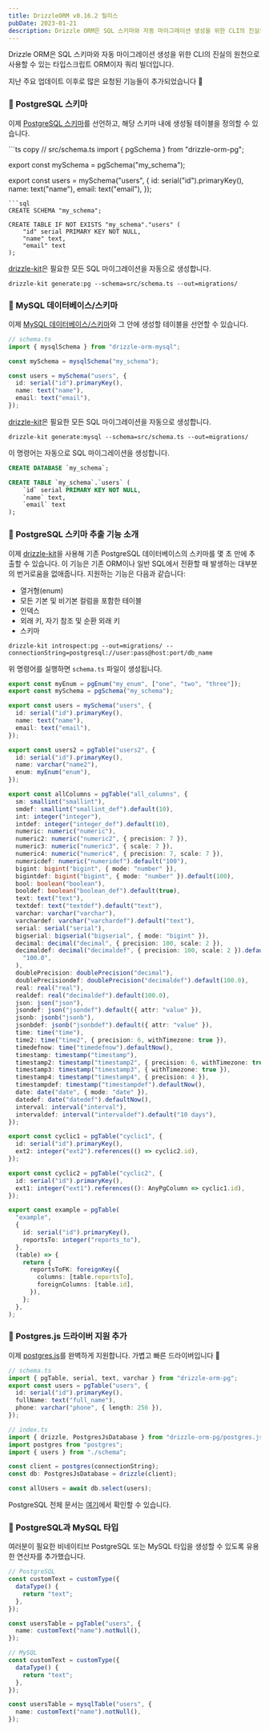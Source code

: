 ```yaml
---
title: DrizzleORM v0.16.2 릴리스
pubDate: 2023-01-21
description: Drizzle ORM은 SQL 스키마와 자동 마이그레이션 생성을 위한 CLI의 진실의 원천으로 사용할 수 있는 타입스크립트 ORM이자 쿼리 빌더입니다.
---
```


Drizzle ORM은 SQL 스키마와 자동 마이그레이션 생성을 위한 CLI의 진실의 원천으로 사용할 수 있는 타입스크립트 ORM이자 쿼리 빌더입니다.

지난 주요 업데이트 이후로 많은 요청된 기능들이 추가되었습니다 🚀

### 🎉 PostgreSQL 스키마

이제 [PostgreSQL 스키마](https://www.postgresql.org/docs/current/ddl-schemas.html)를 선언하고, 해당 스키마 내에 생성될 테이블을 정의할 수 있습니다.

<Section>
```ts copy
// src/schema.ts
import { pgSchema } from "drizzle-orm-pg";

export const mySchema = pgSchema("my_schema");

export const users = mySchema("users", {
  id: serial("id").primaryKey(),
  name: text("name"),
  email: text("email"),
});
```
```sql
CREATE SCHEMA "my_schema";

CREATE TABLE IF NOT EXISTS "my_schema"."users" (
	"id" serial PRIMARY KEY NOT NULL,
	"name" text,
	"email" text
);
```
</Section>

[drizzle-kit](https://driz.link/kit)은 필요한 모든 SQL 마이그레이션을 자동으로 생성합니다.

```shell 
drizzle-kit generate:pg --schema=src/schema.ts --out=migrations/ 
```


### 🎉 MySQL 데이터베이스/스키마

이제 [MySQL 데이터베이스/스키마](https://dev.mysql.com/doc/refman/8.0/en/create-database.html)와 그 안에 생성할 테이블을 선언할 수 있습니다.

```ts copy
// schema.ts
import { mysqlSchema } from "drizzle-orm-mysql";

const mySchema = mysqlSchema("my_schema");

const users = mySchema("users", {
  id: serial("id").primaryKey(),
  name: text("name"),
  email: text("email"),
});
```

[drizzle-kit](https://driz.link/kit)은 필요한 모든 SQL 마이그레이션을 자동으로 생성합니다.

```shell
drizzle-kit generate:mysql --schema=src/schema.ts --out=migrations/
```

이 명령어는 자동으로 SQL 마이그레이션을 생성합니다.

```sql
CREATE DATABASE `my_schema`;

CREATE TABLE `my_schema`.`users` (
	`id` serial PRIMARY KEY NOT NULL,
	`name` text,
	`email` text
);
```


### 🎉 PostgreSQL 스키마 추출 기능 소개

이제 [drizzle-kit](https://driz.link/kit)을 사용해 기존 PostgreSQL 데이터베이스의 스키마를 몇 초 만에 추출할 수 있습니다. 이 기능은 기존 ORM이나 일반 SQL에서 전환할 때 발생하는 대부분의 번거로움을 없애줍니다. 지원하는 기능은 다음과 같습니다:

- 열거형(enum)
- 모든 기본 및 비기본 컬럼을 포함한 테이블
- 인덱스
- 외래 키, 자기 참조 및 순환 외래 키
- 스키마

```shell
drizzle-kit introspect:pg --out=migrations/ --connectionString=postgresql://user:pass@host:port/db_name
```

위 명령어를 실행하면 `schema.ts` 파일이 생성됩니다.

```ts
export const myEnum = pgEnum("my_enum", ["one", "two", "three"]);
export const mySchema = pgSchema("my_schema");

export const users = mySchema("users", {
  id: serial("id").primaryKey(),
  name: text("name"),
  email: text("email"),
});

export const users2 = pgTable("users2", {
  id: serial("id").primaryKey(),
  name: varchar("name2"),
  enum: myEnum("enum"),
});

export const allColumns = pgTable("all_columns", {
  sm: smallint("smallint"),
  smdef: smallint("smallint_def").default(10),
  int: integer("integer"),
  intdef: integer("integer_def").default(10),
  numeric: numeric("numeric"),
  numeric2: numeric("numeric2", { precision: 7 }),
  numeric3: numeric("numeric3", { scale: 7 }),
  numeric4: numeric("numeric4", { precision: 7, scale: 7 }),
  numericdef: numeric("numeridef").default("100"),
  bigint: bigint("bigint", { mode: "number" }),
  bigintdef: bigint("bigint", { mode: "number" }).default(100),
  bool: boolean("boolean"),
  booldef: boolean("boolean_def").default(true),
  text: text("text"),
  textdef: text("textdef").default("text"),
  varchar: varchar("varchar"),
  varchardef: varchar("varchardef").default("text"),
  serial: serial("serial"),
  bigserial: bigserial("bigserial", { mode: "bigint" }),
  decimal: decimal("decimal", { precision: 100, scale: 2 }),
  decimaldef: decimal("decimaldef", { precision: 100, scale: 2 }).default(
    "100.0",
  ),
  doublePrecision: doublePrecision("decimal"),
  doublePrecisiondef: doublePrecision("decimaldef").default(100.0),
  real: real("real"),
  realdef: real("decimaldef").default(100.0),
  json: json("json"),
  jsondef: json("jsondef").default({ attr: "value" }),
  jsonb: jsonb("jsonb"),
  jsonbdef: jsonb("jsonbdef").default({ attr: "value" }),
  time: time("time"),
  time2: time("time2", { precision: 6, withTimezone: true }),
  timedefnow: time("timedefnow").defaultNow(),
  timestamp: timestamp("timestamp"),
  timestamp2: timestamp("timestamp2", { precision: 6, withTimezone: true }),
  timestamp3: timestamp("timestamp3", { withTimezone: true }),
  timestamp4: timestamp("timestamp4", { precision: 4 }),
  timestampdef: timestamp("timestampdef").defaultNow(),
  date: date("date", { mode: "date" }),
  datedef: date("datedef").defaultNow(),
  interval: interval("interval"),
  intervaldef: interval("intervaldef").default("10 days"),
});

export const cyclic1 = pgTable("cyclic1", {
  id: serial("id").primaryKey(),
  ext2: integer("ext2").references(() => cyclic2.id),
});

export const cyclic2 = pgTable("cyclic2", {
  id: serial("id").primaryKey(),
  ext1: integer("ext1").references((): AnyPgColumn => cyclic1.id),
});

export const example = pgTable(
  "example",
  {
    id: serial("id").primaryKey(),
    reportsTo: integer("reports_to"),
  },
  (table) => {
    return {
      reportsToFK: foreignKey({
        columns: [table.reportsTo],
        foreignColumns: [table.id],
      }),
    };
  },
);
```


### 🎉 Postgres.js 드라이버 지원 추가

이제 [postgres.js](https://github.com/porsager/postgres)를 완벽하게 지원합니다. 가볍고 빠른 드라이버입니다 🚀

```ts copy
// schema.ts
import { pgTable, serial, text, varchar } from "drizzle-orm-pg";
export const users = pgTable("users", {
  id: serial("id").primaryKey(),
  fullName: text("full_name"),
  phone: varchar("phone", { length: 256 }),
});

// index.ts
import { drizzle, PostgresJsDatabase } from "drizzle-orm-pg/postgres.js";
import postgres from "postgres";
import { users } from "./schema";

const client = postgres(connectionString);
const db: PostgresJsDatabase = drizzle(client);

const allUsers = await db.select(users);
```

PostgreSQL 전체 문서는 [여기](https://github.com/drizzle-team/drizzle-orm/tree/main/drizzle-orm-pg)에서 확인할 수 있습니다.


### 🎉 PostgreSQL과 MySQL 타입

여러분이 필요한 비네이티브 PostgreSQL 또는 MySQL 타입을 생성할 수 있도록 유용한 연산자를 추가했습니다.

```ts copy
// PostgreSQL
const customText = customType({
  dataType() {
    return "text";
  },
});

const usersTable = pgTable("users", {
  name: customText("name").notNull(),
});

// MySQL
const customText = customType({
  dataType() {
    return "text";
  },
});

const usersTable = mysqlTable("users", {
  name: customText("name").notNull(),
});
```


